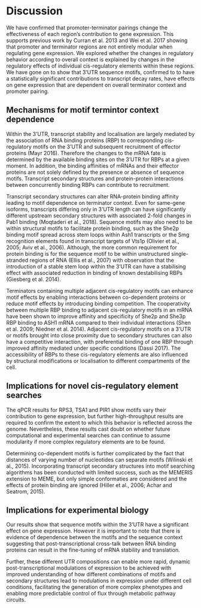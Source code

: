 # Discussion

We have confirmed that promoter-terminator pairings change the effectiveness of each region's contribution to gene expression.
This supports previous work by Curran et al. 2013 and  Wei et al. 2017 showing that promoter and terminator regions are not entirely modular when regulating gene expression.
We explored whether the changes in regulatory behavior according to overall context is explained by changes in the regulatory effects of individual cis-regulatory elements within these regions.
We have gone on to show that 3'UTR sequence motifs, confirmed to to have a statistically significant contributions to transcript decay rates, have effects on gene expression that are dependent on overall terminator context and promoter pairing. 

## Mechanisms for motif termintor context dependence

Within the 3'UTR, transcript stability and localisation are largely mediated by the association of RNA binding proteins (RBP) to corresponding cis-regulatory motifs on the 3’UTR and subsequent recruitment of effector proteins (Mayr 2016).
Therefore the changes to the mRNA fate is determined by the available binding sites on the 3’UTR for RBPs at a given moment.
In addition, the binding affinities of mRNAs and their effector proteins are not solely defined by the presence or absence of sequence motifs.
Transcript secondary structures and protein-protein interactions between concurrently binding RBPs can contribute to recruitment.

Transcript secondary structures can alter RNA-protein binding affinity leading to motif dependence on terminator context.
Even for same-gene isoforms, transcripts differing only in 3'UTR length can have significantly different upstream secondary structures with associated 2-fold changes in Pab1 binding (Moqtaderi et al., 2018).
Sequence motifs may also need to be within structural motifs to facilitate protein binding, such as the She2p binding motif spread across stem loops within Ash1 transcripts or the Smg recognition elements found in transcript targets of Vts1p (Olivier et al., 2005; Aviv et al., 2006).
Although, the more common requirement for protein binding is for the sequence motif to be within unstructured single-stranded regions of RNA (Ellis et al., 2007) with observation that the introduction of a stable stem loop within the 3’UTR can have a stabilising effect with associated reduction in binding of known destabilising RBPs (Giesberg et al. 2014).

Terminators containing multiple adjacent cis-regulatory motifs can enhance motif effects by enabling interactions between co-dependent proteins or reduce motif effects by introducing binding competition.
The cooperativity between multiple RBP binding to adjacent cis-regulatory motifs in an mRNA have been shown to improve affinity and specificity of She2p and She3p RBP binding to ASH1 mRNA compared to their individual interactions (Shen et al. 2009; Niedner et al. 2014).
Adjacent cis-regulatory motifs on a 3’UTR or motifs brought into close proximity due to secondary structures can also have a competitive interaction, with preferential binding of one RBP through improved affinity mediated under specific conditions (Dassi 2017).
The accessibility of RBPs to these cis-regulatory elements are also influenced by structural modifications or localisation to different compartments of the cell. 


## Implications for novel cis-regulatory element searches

The qPCR results for RPS3, TSA1 and PIR1 show motifs vary their contribution to gene expression, but further high-throughput results are required to confirm the extent to which this behavior is reflected across the genome.
Nevertheless, these results cast doubt on whether future computational and experimental searches can continue to assume modularity if more complex regulatory elements are to be found.

Determining co-dependent motifs is further complicated by the fact that distances of varying number of nucleotides can separate motifs (Wilinski et al., 2015).
Incorporating transcript secondary structures into motif searching algorithms has been conducted with limited success, such as the MEMERIS extension to MEME, but only simple conformaties are considered and the effects of protein binding are ignored (Hiller et al., 2006; Achar and Seatrom, 2015). 

## Implications for experimental biology

Our results show that sequence motifs within the 3'UTR have a significant effect on gene expression.
However it is important to note that there is evidence of dependence between the motifs and the sequence context suggesting that post-transcriptional cross-talk between RNA binding proteins can result in the fine-tuning of mRNA stability and translation. 

Further, these different UTR compositions can enable more rapid, dynamic post-transcriptional modulations of expression to be achieved with improved understanding of how different combinations of motifs and secondary structures lead to modulations in expression under different cell conditions, facilitating the generation of more complex phenotypes and enabling more predictable control of flux through metabolic pathway circuits.